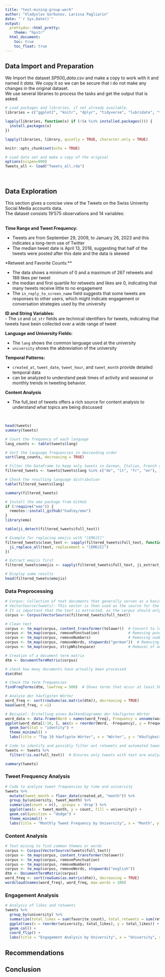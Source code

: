 ```yaml
---
title: "text-mining-group-work"
author: "Vladyslav Gorbunov, Larissa Pagliarin"
date: "`r Sys.Date()`"
output:
  prettydoc::html_pretty:
    theme: "hpstr" 
  html_document:
    toc: true
    toc_float: true
---
```


## Data Import and Preparation

We Import the dataset *SP500_data.csv* and make a copy to work with it and named it *data*. We copy it so we can be secure that i do not make any changes in the original dataset.
<br>
We use several libraries to process the tasks and get the output that is asked.


```r
# Load packages and libraries, if not already available.
libraries = c("ggplot2", "knitr", "dplyr", "tidyverse", "lubridate", "tm", "wordcloud", "SnowballC", "text", "remotes")

lapply(libraries, function(x) if (!(x %in% installed.packages())) {
  install.packages(x)
})

lapply(libraries, library, quietly = TRUE, character.only = TRUE)
```

```r
knitr::opts_chunk$set(echo = TRUE)
```

```r
# Load data set and make a copy of the original
options(scipen=999)
Tweets_all <- load("Tweets_all.rda")
```

<br>

## Data Exploration

This section gives a concise view of the Tweets on the Swiss Univerity Social Media accounts data.
<br>
The dataset consists 19'575 observations and 14 variables:
<br>
<br>

**Time Range and Tweet Frequency:**
<br>

- Tweets are from September 29, 2009, to January 26, 2023 and this indicates a long-term use of Twitter
- The median tweet date is April 13, 2018, suggesting that half of the tweets were posted after this date and the data is skewed
<br>

*Retweet and Favorite Counts:**
<br>

- The data shows a minimum of 0 and a maximum of 267 retweets and 188 likes per tweet
- the median and first quartile for retweets and likes are 0, indicating that many tweets receive little to no engagement
- The `in_reply_to_screen_name` field suggests that some tweets are responses to other users, which might indicate engagement or conversation strategies used by the university
<br>

**ID and String Variables:**
<br>
- The `id` and `id_str` fields are technical identifiers for tweets, indicating that tweets have been collected over a wide range of tweet
<br>

**Language and University Fields:**
<br>

- The `lang` shows the common language used at the university 
- `university` shows the abbreviation of the university
<br>

**Temporal Patterns:**
<br>

- `created_at`, `tweet_date`, `tweet_hour`, and `tweet_month` provide detailed temporal data
- can be analyzed to understand peak times of activity and seasonal or monthly trends in tweeting behavior.
<br>

**Content Analysis**
<br>

- The full_text of tweets offers a rich source for content analysis to understand what topics are being discussed

<br>
```r
head(tweets)
summary(tweets)
```


```r
# Count the frequency of each language
lang_counts <- table(tweets$lang)

# Sort the language frequencies in descending order
sort(lang_counts, decreasing = TRUE)
```



```r
# Filter the DataFrame to keep only tweets in German, Italian, French and English
filtered_tweets <- tweets[tweets$lang %in% c("de", "it", "fr", "en"), ]

# Check the resulting language distribution
table(filtered_tweets$lang)
```

```r
summary(filtered_tweets)
```


```r
# Install the emo package from GitHub
if (!require("emo")) {
  remotes::install_github("hadley/emo")
}
library(emo)
```

```r
table(ji_detect(filtered_tweets$full_text))

# Example for replacing emojis with "[EMOJI]"
filtered_tweets$clean_text <- sapply(filtered_tweets$full_text, function(text) {
  ji_replace_all(text, replacement = "[EMOJI]")
})

# Extract emojis first
filtered_tweets$emojis <- sapply(filtered_tweets$full_text, ji_extract_all)

# Display some results
head(filtered_tweets$emojis)
```



### Data Preprocessing

```r
# Corpus: Collection of text documents that generally serves as a basis for analysis in text processing and text mining.
# VectorSource(tweets): This vector is then used as the source for the corpus, whereby each entry in the vector becomes a separate document in the corpus.
# It is important that the text is extracted, as the corpus should only work with text data.
corpus <- Corpus(VectorSource(filtered_tweets$full_text))
```


```r

# Clean text
corpus <- tm_map(corpus, content_transformer(tolower))  # Convert to lower case
corpus <- tm_map(corpus, removePunctuation)             # Removing punctuation marks
corpus <- tm_map(corpus, removeNumbers)                 # Removing numbers
corpus <- tm_map(corpus, removeWords, stopwords("german"))  # Removing stop words
corpus <- tm_map(corpus, stripWhitespace)               # Removal of additional spaces

# Creation of a document term matrix
dtm <- DocumentTermMatrix(corpus)

# check how many documents have actually been processed
dim(dtm)
```



```r
# Check the term frequencies
findFreqTerms(dtm, lowfreq = 500)  # Shows terms that occur at least 500 times
```








```r
# Analyse der häufigsten Wörter
word_freq <- sort(rowSums(as.matrix(dtm)), decreasing = TRUE)
head(word_freq, n =1)
```


```r
# Beispiel: Erstellung eines Balkendiagramms der häufigsten Wörter
word_data <- data.frame(Word = names(word_freq), Frequency = unname(word_freq))
ggplot(word_data[1:10, ], aes(x = reorder(Word, -Frequency), y = Frequency)) +
  geom_bar(stat = "identity") +
  theme_minimal() +
  labs(title = "Top 10 häufigste Wörter", x = "Wörter", y = "Häufigkeit")
```



```r
# Code to identify and possibly filter out retweets and automated tweets
tweets <- tweets %>%
  filter(!is.na(full_text))  # Ensures only tweets with text are analyzed
```


```r
summary(tweets)
```

### Tweet Frequency Analysis

```r
# Code to analyze tweet frequencies by time and university
tweets %>%
  mutate(tweet_month = floor_date(created_at, "month")) %>%
  group_by(university, tweet_month) %>%
  summarize(count = n(), .groups = 'drop') %>%
  ggplot(aes(x = tweet_month, y = count, fill = university)) +
  geom_col(position = "dodge") +
  theme_minimal() +
  labs(title = "Monthly Tweet Frequency by University", x = "Month", y = "Number of Tweets")
```
### Content Analysis

```r
# Text mining to find common themes or words
corpus <- Corpus(VectorSource(tweets$full_text))
corpus <- tm_map(corpus, content_transformer(tolower))
corpus <- tm_map(corpus, removePunctuation)
corpus <- tm_map(corpus, removeNumbers)
corpus <- tm_map(corpus, removeWords, stopwords("english"))
dtm <- DocumentTermMatrix(corpus)
word_freq <- sort(rowSums(as.matrix(dtm)), decreasing = TRUE)
wordcloud(names(word_freq), word_freq, max.words = 100)

```


### Engagement Analysis

```r
# Analysis of likes and retweets
tweets %>%
  group_by(university) %>%
  summarize(total_likes = sum(favorite_count), total_retweets = sum(retweet_count), .groups = 'drop') %>%
  ggplot(aes(x = reorder(university, total_likes), y = total_likes)) +
  geom_col() +
  coord_flip() +
  labs(title = "Engagement Analysis by University", x = "University", y = "Total Likes")

```



## Recommendations




## Conclusion
























